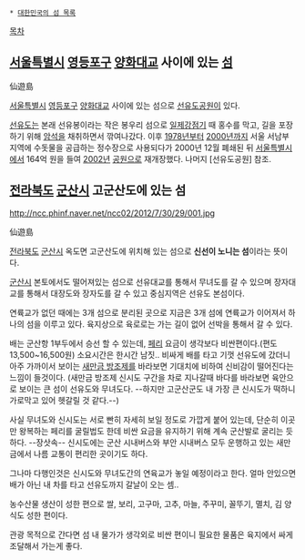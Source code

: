  * [[대한민국의 섬 목록]]

[[목차]] 
== [[서울특별시]] [[영등포구]] [[양화대교]] 사이에 있는 [[섬]] == 
仙遊島

[[서울특별시]] [[영등포구]] [[양화대교]] 사이에 있는 섬으로 [[선유도공원]]이 있다.

[[선유도]]는 본래 선유봉이라는 작은 봉우리 섬으로 [[일제강점기]] 때 홍수를 막고, 길을 포장하기 위해 [[암석]]을 채취하면서 깎여나갔다. 이후 [[1978년]]부터 [[2000년]]까지 서울 서남부 지역에 수돗물을 공급하는 정수장으로 사용되다가 2000년 12월 폐쇄된 뒤 [[서울특별시]]에서 164억 원을 들여 [[2002년]] [[공원]]으로 재개장했다. 나머지 [선유도공원] 참조.

== [[전라북도]] [[군산시]] 고군산도에 있는 섬 == 
http://ncc.phinf.naver.net/ncc02/2012/7/30/29/001.jpg

仙遊島

[[전라북도]] [[군산시]] 옥도면 고군산도에 위치해 있는 섬으로 '''신선이 노니는 섬'''이라는 뜻이다.

[[군산시]] 본토에서도 떨어져있는 섬으로 선유대교를 통해서 무녀도를 갈 수 있으며 장자대교를 통해서 대장도와 장자도를 갈 수 있고 중심지역은 선유도 본섬이다. 

연륙교가 없던 때에는 3개 섬으로 분리된 곳으로 지금은 3개 섬에 연륙교가 이어져서 하나의 섬을 이루고 있다. 육지상으로 육로로는 가는 길이 없어 선박을 통해서 갈 수 있다.

배는 군산항 1부두에서 승선 할 수 있는데, [[페리]] 요금이 생각보다 비싼편이다.(편도 13,500~16,500원)  소요시간은 한시간 남짓.. 비싸게 배를 타고 기껏 선유도에 갔더니 아주 가까이서 보이는 [[새만금 방조제]]를 바라보면 기대치에 비하여 신비감이 떨어진다는 느낌이 들것이다. (새만금 방조제 신시도 구간을 차로 지나갈때 바다를 바라보면 육안으로 보이는 큰 섬이 선유도와 무녀도다. --하지만 고군산군도 내 가장 큰 신시도가 떡하니 가로막고 있어 헷갈릴 것 같다.--)

사실 무녀도와 신시도는 서로 빤히 자세히 보일 정도로 가깝게 붙어 있는데, 단순히 이곳만 왕복하는 페리를 굴릴법도 한데 비싼 요금을 유지하기 위해 계속 군산발로 굴리는 듯 하다. --장삿속-- 신시도에는 군산 시내버스와 부안 시내버스 모두 운행하고 있는 새만금에서 나름 교통이 편리한 곳이기도 하다.

그나마 다행인것은 신시도와 무녀도간의 연육교가 놓일 예정이라고 한다. 얼마 안있으면 배가 아닌 내 차를 타고 선유도까지 갈날이 오는 셈..

농수산물 생산이 성한 편으로 쌀, 보리, 고구마, 고추, 마늘, 주꾸미, 꼴뚜기, 멸치, 김 양식도 성한 편이다.

관광 목적으로 간다면 섬 내 물가가 생각외로 비싼 편이니 필요한 물품은 육지에서 싸게 조달해서 가는게 좋다.

